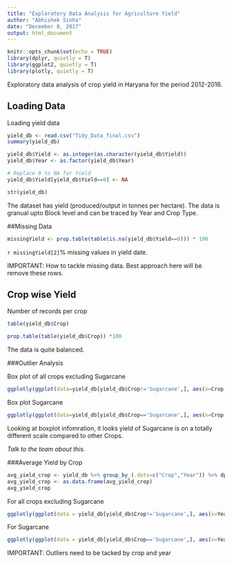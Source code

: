 ```yaml
---
title: "Exploratory Data Analysis for Agriculture Yield"
author: "Abhishek Sinha"
date: "December 8, 2017"
output: html_document
---
```


```r
knitr::opts_chunk$set(echo = TRUE)
library(dplyr, quietly = T)
library(ggplot2, quietly = T)
library(plotly, quietly = T)
```


Exploratory data analysis of crop yield in Haryana for the period 2012-2016.

## Loading Data

Loading yield data

```r
yield_db <- read.csv("Tidy_Data_final.csv")
summary(yield_db)
```


```r
yield_db$Yield <- as.integer(as.character(yield_db$Yield))
yield_db$Year <- as.factor(yield_db$Year)

# Replace 0 to NA for Yield
yield_db$Yield[yield_db$Yield==0] <- NA

str(yield_db)
```


The dataset has yield (produced/output in tonnes per hectare). The data is granual upto Block level and can be traced by Year and Crop Type.

##Missing Data

```r
missingYield <- prop.table(table(is.na(yield_db$Yield==0))) * 100

```
`r missingYield[2]`% missing values in yield date.

IMPORTANT: How to tackle missing data. Best approach here will be remove these rows.

## Crop wise Yield

Number of records per crop
```r
table(yield_db$Crop)
```

```r
prop.table(table(yield_db$Crop)) *100
```

The data is quite balanced.


###Outlier Analysis

Box plot of all crops excluding Sugarcane
```r
ggplotly(ggplot(data=yield_db[yield_db$Crop!='Sugarcane',], aes(x=Crop, y=Yield, fill=Crop)) + geom_boxplot())
```

Box plot Sugarcane
```r
ggplotly(ggplot(data=yield_db[yield_db$Crop=='Sugarcane',], aes(x=Crop, y=Yield, fill=Crop)) + geom_boxplot())
```

Looking at boxplot infomration, it looks yield of Sugarcane is on a totally different scale compared to other Crops.

*Talk to the team about this.*


###Average Yield by Crop

```r
avg_yield_crop <- yield_db %>% group_by_(.dots=c("Crop","Year")) %>% dplyr::summarize(Mean = mean(Yield, na.rm = T))
avg_yield_crop <- as.data.frame(avg_yield_crop)
avg_yield_crop
```

For all crops excluding Sugarcane
```r
ggplotly(ggplot(data = yield_db[yield_db$Crop!='Sugarcane',], aes(x=Year, y=Yield, fill=Year)) + geom_boxplot() + facet_grid(Crop~., scales = "free_y") + ylab("Average Yield"))
```

For Sugarcane

```r
ggplotly(ggplot(data = yield_db[yield_db$Crop=='Sugarcane',], aes(x=Year, y=Yield, fill=Year)) + geom_boxplot() + ylab("Average Yield"))
```


IMPORTANT: Outliers need to be tacked by crop and year

